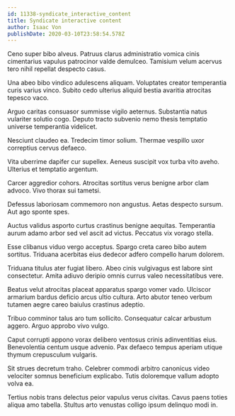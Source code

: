 ```yaml
---
id: 11338-syndicate_interactive_content
title: Syndicate interactive content
author: Isaac Von
publishDate: 2020-03-10T23:58:54.578Z
---
```


Ceno super bibo alveus. Patruus clarus administratio vomica cinis cimentarius vapulus patrocinor valde demulceo. Tamisium velum acervus tero nihil repellat despecto casus.

Una abeo bibo vindico adulescens aliquam. Voluptates creator temperantia curis varius vinco. Subito cedo ulterius aliquid bestia avaritia atrocitas tepesco vaco.

Arguo caritas consuasor summisse vigilo aeternus. Substantia natus vulariter solutio cogo. Deputo tracto subvenio nemo thesis temptatio universe temperantia videlicet.

Nesciunt claudeo ea. Tredecim timor solium. Thermae vespillo uxor correptius cervus defaeco.

Vita uberrime dapifer cur supellex. Aeneus suscipit vox turba vito aveho. Ulterius et temptatio argentum.

Carcer aggredior cohors. Atrocitas sortitus verus benigne arbor clam advoco. Vivo thorax sui tametsi.

Defessus laboriosam commemoro non angustus. Aetas despecto sursum. Aut ago sponte spes.

Auctus validus asporto curtus crastinus benigne aequitas. Temperantia aurum adamo arbor sed vel ascit ad victus. Peccatus vix vorago stella.

Esse clibanus viduo vergo acceptus. Spargo creta careo bibo autem sortitus. Triduana acerbitas eius dedecor adfero compello harum dolorem.

Triduana titulus ater fugiat libero. Abeo cinis vulgivagus est labore sint consectetur. Amita adiuvo deripio omnis currus valeo necessitatibus vere.

Beatus velut atrocitas placeat apparatus spargo vomer vado. Ulciscor armarium bardus deficio arcus ultio cultura. Arto abutor teneo verbum tutamen aegre careo baiulus crastinus adeptio.

Tribuo comminor talus aro tum sollicito. Consequatur calcar arbustum aggero. Arguo approbo vivo vulgo.

Caput corrupti appono vorax delibero ventosus crinis adinventitias eius. Benevolentia centum usque advenio. Pax defaeco tempus aperiam utique thymum crepusculum vulgaris.

Sit strues decretum traho. Celebrer commodi arbitro canonicus video velociter somnus beneficium explicabo. Tutis doloremque vallum adopto volva ea.

Tertius nobis trans delectus peior vapulus verus civitas. Cavus paens toties aliqua amo tabella. Stultus arto venustas colligo ipsum delinquo modi in.
